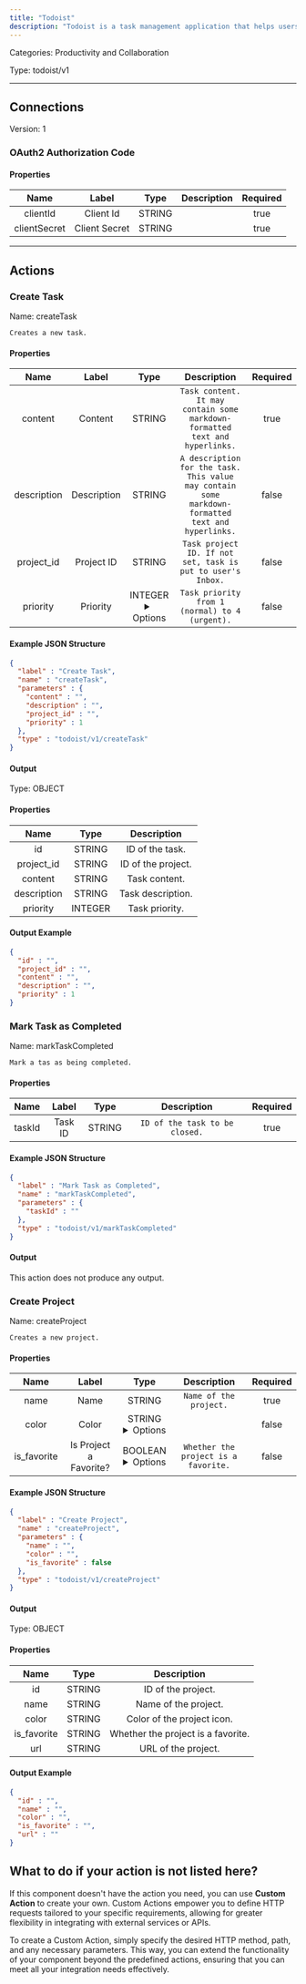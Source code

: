 ```yaml
---
title: "Todoist"
description: "Todoist is a task management application that helps users organize and prioritize their to-do lists."
---
```



Categories: Productivity and Collaboration


Type: todoist/v1

<hr />



## Connections

Version: 1


### OAuth2 Authorization Code

#### Properties

|      Name       |      Label     |     Type     |     Description     | Required |
|:---------------:|:--------------:|:------------:|:-------------------:|:--------:|
| clientId | Client Id | STRING |  | true |
| clientSecret | Client Secret | STRING |  | true |





<hr />


## Actions


### Create Task
Name: createTask

`Creates a new task.`

#### Properties

|      Name       |      Label     |     Type     |     Description     | Required |
|:---------------:|:--------------:|:------------:|:-------------------:|:--------:|
| content | Content | STRING | `Task content. It may contain some markdown-formatted text and hyperlinks.` | true |
| description | Description | STRING | `A description for the task. This value may contain some markdown-formatted text and hyperlinks.` | false |
| project_id | Project ID | STRING | `Task project ID. If not set, task is put to user's Inbox.` | false |
| priority | Priority | INTEGER <details> <summary> Options </summary> 1, 2, 3, 4 </details> | `Task priority from 1 (normal) to 4 (urgent).` | false |

#### Example JSON Structure
```json
{
  "label" : "Create Task",
  "name" : "createTask",
  "parameters" : {
    "content" : "",
    "description" : "",
    "project_id" : "",
    "priority" : 1
  },
  "type" : "todoist/v1/createTask"
}
```

#### Output



Type: OBJECT


#### Properties

|     Name     |     Type     |     Description     |
|:------------:|:------------:|:-------------------:|
| id | STRING | ID of the task. |
| project_id | STRING | ID of the project. |
| content | STRING | Task content. |
| description | STRING | Task description. |
| priority | INTEGER | Task priority. |




#### Output Example
```json
{
  "id" : "",
  "project_id" : "",
  "content" : "",
  "description" : "",
  "priority" : 1
}
```


### Mark Task as Completed
Name: markTaskCompleted

`Mark a tas as being completed.`

#### Properties

|      Name       |      Label     |     Type     |     Description     | Required |
|:---------------:|:--------------:|:------------:|:-------------------:|:--------:|
| taskId | Task ID | STRING | `ID of the task to be closed.` | true |

#### Example JSON Structure
```json
{
  "label" : "Mark Task as Completed",
  "name" : "markTaskCompleted",
  "parameters" : {
    "taskId" : ""
  },
  "type" : "todoist/v1/markTaskCompleted"
}
```

#### Output

This action does not produce any output.




### Create Project
Name: createProject

`Creates a new project.`

#### Properties

|      Name       |      Label     |     Type     |     Description     | Required |
|:---------------:|:--------------:|:------------:|:-------------------:|:--------:|
| name | Name | STRING | `Name of the project.` | true |
| color | Color | STRING <details> <summary> Options </summary> beryy_red, red, orange, yellow, olive_green, lime_green, green, mint_green, teal, sky_blue, light_blue, blue, grape, violet, lavender, magenta, salmon, charcoal, grey, taupe </details> |  | false |
| is_favorite | Is Project a Favorite? | BOOLEAN <details> <summary> Options </summary> true, false </details> | `Whether the project is a favorite.` | false |

#### Example JSON Structure
```json
{
  "label" : "Create Project",
  "name" : "createProject",
  "parameters" : {
    "name" : "",
    "color" : "",
    "is_favorite" : false
  },
  "type" : "todoist/v1/createProject"
}
```

#### Output



Type: OBJECT


#### Properties

|     Name     |     Type     |     Description     |
|:------------:|:------------:|:-------------------:|
| id | STRING | ID of the project. |
| name | STRING | Name of the project. |
| color | STRING | Color of the project icon. |
| is_favorite | STRING | Whether the project is a favorite. |
| url | STRING | URL of the project. |




#### Output Example
```json
{
  "id" : "",
  "name" : "",
  "color" : "",
  "is_favorite" : "",
  "url" : ""
}
```




## What to do if your action is not listed here?

If this component doesn't have the action you need, you can use **Custom Action** to create your own. Custom Actions empower you to define HTTP requests tailored to your specific requirements, allowing for greater flexibility in integrating with external services or APIs.

To create a Custom Action, simply specify the desired HTTP method, path, and any necessary parameters. This way, you can extend the functionality of your component beyond the predefined actions, ensuring that you can meet all your integration needs effectively.

